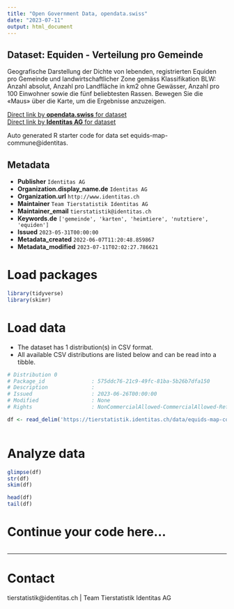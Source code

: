 ```yaml
---
title: "Open Government Data, opendata.swiss"
date: "2023-07-11"
output: html_document
---
```


## Dataset: Equiden - Verteilung pro Gemeinde

Geografische Darstellung der Dichte von lebenden, registrierten Equiden pro Gemeinde und landwirtschaftlicher Zone gemäss Klassifikation BLW: Anzahl absolut, Anzahl pro Landfläche in km2 ohne Gewässer, Anzahl pro 100 Einwohner sowie die fünf beliebtesten Rassen. Bewegen Sie die «Maus» über die Karte, um die Ergebnisse anzuzeigen.

[Direct link by **opendata.swiss** for dataset](https://opendata.swiss/de/dataset/equiden-verteilung-pro-gemeinde)<br>
[Direct link by **Identitas AG** for dataset](https://tierstatistik.identitas.ch/)

Auto generated R starter code for data set equids-map-commune@identitas.

## Metadata

- **Publisher** `Identitas AG`
- **Organization.display_name.de** `Identitas AG`
- **Organization.url** `http://www.identitas.ch`
- **Maintainer** `Team Tierstatistik Identitas AG`
- **Maintainer_email** `tierstatistik@identitas.ch`
- **Keywords.de** `['gemeinde', 'karten', 'heimtiere', 'nutztiere', 'equiden']`
- **Issued** `2023-05-31T00:00:00`
- **Metadata_created** `2022-06-07T11:20:48.859867`
- **Metadata_modified** `2023-07-11T02:02:27.786621`


# Load packages

```r

library(tidyverse)
library(skimr)

```

# Load data

-   The dataset has 1 distribution(s) in CSV format.
-   All available CSV distributions are listed below and can be read into a tibble.

```r

# Distribution 0
# Package_id               : 575ddc76-21c9-49fc-81ba-5b26b7dfa150
# Description              : 
# Issued                   : 2023-06-26T00:00:00
# Modified                 : None
# Rights                   : NonCommercialAllowed-CommercialAllowed-ReferenceRequired

df <- read_delim('https://tierstatistik.identitas.ch/data/equids-map-commune.csv')



```

# Analyze data

```r

glimpse(df)
str(df)
skim(df)

head(df)
tail(df)

```

# Continue your code here...

```r

```

------------------------------------------------------------------------

# Contact

tierstatistik@identitas.ch | Team Tierstatistik Identitas AG
